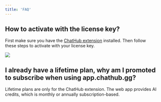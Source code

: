 ```yaml
---
title: 'FAQ'
---
```


## How to activate with the license key?

First make sure you have the [ChatHub extension](https://chromewebstore.google.com/detail/chathub-gpt-4-gemini-clau/iaakpnchhognanibcahlpcplchdfmgma) installed. Then follow these steps to activate with your license key.

![](../images/activation.png)

## I already have a lifetime plan, why am I promoted to subscribe when using app.chathub.gg?

Lifetime plans are only for the ChatHub extension. The web app provides AI credits, which is monthly or annually subscription-based.
